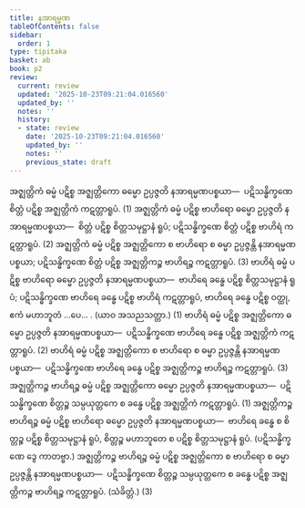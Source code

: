 ```yaml
---
title: နအာရမ္မဏ
tableOfContents: false
sidebar:
  order: 1
type: tipitaka
basket: ab
book: p2
review:
  current: review
  updated: '2025-10-23T09:21:04.016560'
  updated_by: ''
  notes: ''
  history:
  - state: review
    date: '2025-10-23T09:21:04.016560'
    updated_by: ''
    notes: ''
    previous_state: draft
---
```



<ReviewStatus review={frontmatter.review} showDetails={true} />

<HypothesisAnnotation frontmatter={frontmatter} />

<DynamicBreadcrumb />

<Division number="326" book="p2" e="ch" v="38" p="179">

<Paragraph number="3121" book="p2">
အဇ္ဈတ္တိကံ ဓမ္မံ ပဋိစ္စ အဇ္ဈတ္တိကော ဓမ္မော ဥပ္ပဇ္ဇတိ နအာရမ္မဏပစ္စယာ—  ပဋိသန္ဓိက္ခဏေ စိတ္တံ ပဋိစ္စ အဇ္ဈတ္တိကံ ကဋတ္တာရူပံ. (1)
</Paragraph>

<Paragraph number="3122" book="p2">
အဇ္ဈတ္တိကံ ဓမ္မံ ပဋိစ္စ ဗာဟိရော ဓမ္မော ဥပ္ပဇ္ဇတိ နအာရမ္မဏပစ္စယာ—  စိတ္တံ ပဋိစ္စ စိတ္တသမုဋ္ဌာနံ ရူပံ; ပဋိသန္ဓိက္ခဏေ စိတ္တံ ပဋိစ္စ ဗာဟိရံ ကဋတ္တာရူပံ. (2)
</Paragraph>

<Paragraph number="3123" book="p2">
အဇ္ဈတ္တိကံ ဓမ္မံ ပဋိစ္စ အဇ္ဈတ္တိကော စ ဗာဟိရော စ ဓမ္မာ ဥပ္ပဇ္ဇန္တိ နအာရမ္မဏပစ္စယာ; ပဋိသန္ဓိက္ခဏေ စိတ္တံ ပဋိစ္စ အဇ္ဈတ္တိကဉ္စ ဗာဟိရဉ္စ ကဋတ္တာရူပံ. (3)
</Paragraph>

<Paragraph number="3124" book="p2">
ဗာဟိရံ ဓမ္မံ ပဋိစ္စ ဗာဟိရော ဓမ္မော ဥပ္ပဇ္ဇတိ နအာရမ္မဏပစ္စယာ—  ဗာဟိရေ ခန္ဓေ ပဋိစ္စ စိတ္တသမုဋ္ဌာနံ ရူပံ; ပဋိသန္ဓိက္ခဏေ ဗာဟိရေ ခန္ဓေ ပဋိစ္စ ဗာဟိရံ ကဋတ္တာရူပံ, ဗာဟိရေ ခန္ဓေ ပဋိစ္စ ဝတ္ထု, ဧကံ မဟာဘူတံ …ပေ… . (ယာဝ အသညသတ္တာ.) (1)
</Paragraph>

<Paragraph number="3125" book="p2">
ဗာဟိရံ ဓမ္မံ ပဋိစ္စ အဇ္ဈတ္တိကော ဓမ္မော ဥပ္ပဇ္ဇတိ နအာရမ္မဏပစ္စယာ—  ပဋိသန္ဓိက္ခဏေ ဗာဟိရေ ခန္ဓေ ပဋိစ္စ အဇ္ဈတ္တိကံ ကဋတ္တာရူပံ. (2)
</Paragraph>

<Paragraph number="3126" book="p2">
ဗာဟိရံ ဓမ္မံ ပဋိစ္စ အဇ္ဈတ္တိကော စ ဗာဟိရော စ ဓမ္မာ ဥပ္ပဇ္ဇန္တိ နအာရမ္မဏပစ္စယာ—  ပဋိသန္ဓိက္ခဏေ ဗာဟိရေ ခန္ဓေ ပဋိစ္စ အဇ္ဈတ္တိကဉ္စ ဗာဟိရဉ္စ ကဋတ္တာရူပံ. (3)
</Paragraph>

</Division>
<Division number="327" book="p2" e="ch" v="38" p="179">

<Paragraph number="3127" book="p2">
အဇ္ဈတ္တိကဉ္စ ဗာဟိရဉ္စ ဓမ္မံ ပဋိစ္စ အဇ္ဈတ္တိကော ဓမ္မော ဥပ္ပဇ္ဇတိ နအာရမ္မဏပစ္စယာ—  ပဋိသန္ဓိက္ခဏေ စိတ္တဉ္စ သမ္ပယုတ္တကေ စ ခန္ဓေ ပဋိစ္စ အဇ္ဈတ္တိကံ ကဋတ္တာရူပံ. (1)
</Paragraph>

<Paragraph number="3128" book="p2">
အဇ္ဈတ္တိကဉ္စ ဗာဟိရဉ္စ ဓမ္မံ ပဋိစ္စ ဗာဟိရော ဓမ္မော ဥပ္ပဇ္ဇတိ နအာရမ္မဏပစ္စယာ—  ဗာဟိရေ ခန္ဓေ စ စိတ္တဉ္စ ပဋိစ္စ စိတ္တသမုဋ္ဌာနံ ရူပံ, စိတ္တဉ္စ မဟာဘူတေ စ ပဋိစ္စ စိတ္တသမုဋ္ဌာနံ ရူပံ. (ပဋိသန္ဓိက္ခဏေ ဒွေ ကာတဗ္ဗာ.)
</Paragraph>

<Paragraph number="3129" book="p2">
အဇ္ဈတ္တိကဉ္စ ဗာဟိရဉ္စ ဓမ္မံ ပဋိစ္စ အဇ္ဈတ္တိကော စ ဗာဟိရော စ ဓမ္မာ ဥပ္ပဇ္ဇန္တိ နအာရမ္မဏပစ္စယာ—  ပဋိသန္ဓိက္ခဏေ စိတ္တဉ္စ သမ္ပယုတ္တကေ စ ခန္ဓေ ပဋိစ္စ အဇ္ဈတ္တိကဉ္စ ဗာဟိရဉ္စ ကဋတ္တာရူပံ. (သံခိတ္တံ.) (3)
</Paragraph>
</Division>
